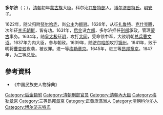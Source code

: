 '''多尔济'''（{{lang-mnc|ᡩᠣᡵᠵᡳ|v=dorji}}；{{bd|？||1648年|}}），[[清朝|清朝]]初年[[蒙古族|蒙古族]]大臣。科尔沁[[兀鲁特部|兀鲁特部]]人，[[博尔济吉特氏|博尔济吉特氏]]。[[明安_(兀鲁特部)|明安]]子。

1622年，随父归附[[努尔哈赤|努尔哈赤]]，尚[[公主|公主]]为[[额驸|额驸]]。1626年，从征[[扎鲁特|扎鲁特]]、[[克什克腾|克什克腾]]，次年征[[李氏朝鲜|李氏朝鲜]]，皆有功。1631年，[[后金|后金]]设[[六部|六部]]，多尔济担任[[刑部|刑部]]承政，管理[[蒙古|蒙古]]事务。1634年，随[[皇太极|皇太极]]征[[明|明]]，攻打[[大同市|大同]]，受命领中军，大败明朝[[总兵|总兵]][[曹文诏|曹文诏]]。1637年为内大臣，参与朝政。1639年，随[[济尔哈朗|济尔哈朗]]攻打[[锦州|锦州]]。1641年，败于明将[[曹变蛟|曹变蛟]]夜袭，被议罪。进一等[[梅勒章京|梅勒章京]]。1645年，进三等[[昂邦章京|昂邦章京]]。1647年，为三等[[总管|总管]]。
==參考資料==
* 《中国民族史人物辞典》

[[Category:后金额驸|Category:后金额驸]]
[[Category:清朝刑部官员|Category:清朝刑部官员]]
[[Category:清朝內大臣|Category:清朝內大臣]]
[[Category:梅勒章京|Category:梅勒章京]]
[[Category:三等昂邦章京|Category:三等昂邦章京]]
[[Category:正黃旗滿洲人|Category:正黃旗滿洲人]]
[[Category:清朝科尔沁人|Category:清朝科尔沁人]]
[[Category:博尔济吉特氏|Category:博尔济吉特氏]]